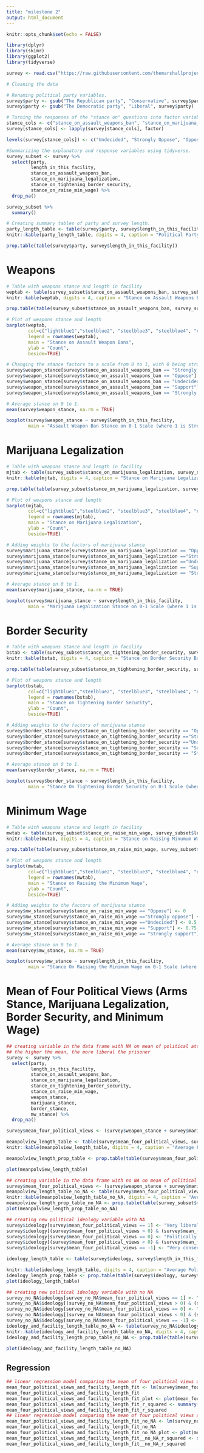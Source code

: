```yaml
---
title: "milestone 2"
output: html_document
---
```


```r
knitr::opts_chunk$set(echo = FALSE)

library(dplyr)
library(skimr)
library(ggplot2)
library(tidyverse)
```

```r
survey <- read.csv("https://raw.githubusercontent.com/themarshallproject/incarcerated_survey/master/data/incarcerated_survey_responses-marshallproject_slate-march_2019.csv")
```

```r
# Cleaning the data

# Renaming political party variables.
survey$party <- gsub("The Republican party", "Conservative", survey$party)
survey$party <- gsub("The Democratic party", "Liberal", survey$party)

# Turning the responses of the "stance on" questions into factor variables
stance_cols <- c("stance_on_assault_weapons_ban", "stance_on_marijuana_legalization", "stance_on_raise_min_wage", "stance_on_tightening_border_security")
survey[stance_cols] <- lapply(survey[stance_cols], factor)

levels(survey[stance_cols]) <- c("Undecided", "Strongly Oppose", "Oppose", "Support", "Strongly Support")
```

```r
#Summarizing the explanatory and response variables using tidyverse.
survey_subset <- survey %>%
  select(party, 
         length_in_this_facility,
         stance_on_assault_weapons_ban, 
         stance_on_marijuana_legalization, 
         stance_on_tightening_border_security, 
         stance_on_raise_min_wage) %>%
  drop_na()

survey_subset %>%
  summary()
```

```r
# Creating summary tables of party and survey length.
party_length_table <- table(survey$party, survey$length_in_this_facility)
knitr::kable(party_length_table, digits = 4, caption = "Political Party of Prisoners Based on Jail Time")

prop.table(table(survey$party, survey$length_in_this_facility))
```


# Weapons

```r
# Table with weapons stance and length in facility
weptab <- table(survey_subset$stance_on_assault_weapons_ban, survey_subset$length_in_this_facility)
knitr::kable(weptab, digits = 4, caption = "Stance on Assault Weapons Ban Based on Jail Time")

prop.table(table(survey_subset$stance_on_assault_weapons_ban, survey_subset$length_in_this_facility))

# Plot of weapons stance and length
barplot(weptab, 
        col=c("lightblue1","steelblue2", "steelblue3", "steelblue4", "navy"), 
        legend = rownames(weptab),
        main = "Stance on Assault Weapon Bans",
        ylab = "Count",
        beside=TRUE)
```

```r
# Changing the stance factors to a scale from 0 to 1, with 0 being stronly oppose and 1 being strongly support.
survey$weapon_stance[survey$stance_on_assault_weapons_ban == "Strongly Oppose"] <- 0
survey$weapon_stance[survey$stance_on_assault_weapons_ban == "Oppose"] <- 0.25
survey$weapon_stance[survey$stance_on_assault_weapons_ban == "Undecided"] <- 0.5
survey$weapon_stance[survey$stance_on_assault_weapons_ban == "Support"] <- 0.75
survey$weapon_stance[survey$stance_on_assault_weapons_ban == "Strongly support"] <- 1

# Average stance on 0 to 1.
mean(survey$weapon_stance, na.rm = TRUE)
```

```r
boxplot(survey$weapon_stance ~ survey$length_in_this_facility,
        main = "Assault Weapon Ban Stance on 0-1 Scale (where 1 is Strongly Support)")
```


# Marijuana Legalization

```r
# Table with weapons stance and length in facility
mjtab <- table(survey_subset$stance_on_marijuana_legalization, survey_subset$length_in_this_facility)
knitr::kable(mjtab, digits = 4, caption = "Stance on Marijuana Legalization Based on Jail Time")

prop.table(table(survey_subset$stance_on_marijuana_legalization, survey_subset$length_in_this_facility))

# Plot of weapons stance and length
barplot(mjtab, 
        col=c("lightblue1","steelblue2", "steelblue3", "steelblue4", "navy"), 
        legend = rownames(mjtab),
        main = "Stance on Marijuana Legalization",
        ylab = "Count",
        beside=TRUE)
```

```r
# Adding weights to the factors of marijuana stance
survey$marijuana_stance[survey$stance_on_marijuana_legalization == "Oppose"] <- 0
survey$marijuana_stance[survey$stance_on_marijuana_legalization =="Strongly oppose"] <- 0.25
survey$marijuana_stance[survey$stance_on_marijuana_legalization =="Undecided"] <- 0.5
survey$marijuana_stance[survey$stance_on_marijuana_legalization == "Support"] <- 0.75
survey$marijuana_stance[survey$stance_on_marijuana_legalization == "Strongly support"] <- 1

# Average stance on 0 to 1.
mean(survey$marijuana_stance, na.rm = TRUE)
```

```r
boxplot(survey$marijuana_stance ~ survey$length_in_this_facility,
        main = "Marijuana Legalization Stance on 0-1 Scale (where 1 is Strongly Support)")
```


# Border Security

```r
# Table with weapons stance and length in facility
bstab <- table(survey_subset$stance_on_tightening_border_security, survey_subset$length_in_this_facility)
knitr::kable(bstab, digits = 4, caption = "Stance on Border Security Based on Jail Time")

prop.table(table(survey_subset$stance_on_tightening_border_security, survey_subset$length_in_this_facility))

# Plot of weapons stance and length
barplot(bstab, 
        col=c("lightblue1","steelblue2", "steelblue3", "steelblue4", "navy"), 
        legend = rownames(bstab),
        main = "Stance on Tightening Border Security",
        ylab = "Count",
        beside=TRUE)
```

```r
# Adding weights to the factors of marijuana stance
survey$border_stance[survey$stance_on_tightening_border_security == "Oppose"] <- 0
survey$border_stance[survey$stance_on_tightening_border_security =="Strongly oppose"] <- 0.25
survey$border_stance[survey$stance_on_tightening_border_security =="Undecided"] <- 0.5
survey$border_stance[survey$stance_on_tightening_border_security == "Support"] <- 0.75
survey$border_stance[survey$stance_on_tightening_border_security == "Strongly support"] <- 1

# Average stance on 0 to 1.
mean(survey$border_stance, na.rm = TRUE)
```

```r
boxplot(survey$border_stance ~ survey$length_in_this_facility,
        main = "Stance On Tightening Border Security on 0-1 Scale (where 1 is Strongly Support)")
```


# Minimum Wage

```r
# Table with weapons stance and length in facility
mwtab <- table(survey_subset$stance_on_raise_min_wage, survey_subset$length_in_this_facility)
knitr::kable(mwtab, digits = 4, caption = "Stance on Raising Minumum Wage Based on Jail Time")

prop.table(table(survey_subset$stance_on_raise_min_wage, survey_subset$length_in_this_facility))

# Plot of weapons stance and length
barplot(mwtab, 
        col=c("lightblue1","steelblue2", "steelblue3", "steelblue4", "navy"), 
        legend = rownames(mwtab),
        main = "Stance on Raising the Minimum Wage",
        ylab = "Count",
        beside=TRUE)
```

```r
# Adding weights to the factors of marijuana stance
survey$mw_stance[survey$stance_on_raise_min_wage == "Oppose"] <- 0
survey$mw_stance[survey$stance_on_raise_min_wage =="Strongly oppose"] <- 0.25
survey$mw_stance[survey$stance_on_raise_min_wage =="Undecided"] <- 0.5
survey$mw_stance[survey$stance_on_raise_min_wage == "Support"] <- 0.75
survey$mw_stance[survey$stance_on_raise_min_wage == "Strongly support"] <- 1

# Average stance on 0 to 1.
mean(survey$mw_stance, na.rm = TRUE)
```

```r
boxplot(survey$mw_stance ~ survey$length_in_this_facility,
        main = "Stance On Raising the Minimum Wage on 0-1 Scale (where 1 is Strongly Support)")
```


# Mean of Four Political Views (Arms Stance, Marijuana Legalization, Border Security, and Minimum Wage)

```r
## creating variable in the data frame with NA on mean of political attitudes
## the higher the mean, the more liberal the prisoner
survey <- survey %>%
  select(party, 
         length_in_this_facility,
         stance_on_assault_weapons_ban, 
         stance_on_marijuana_legalization, 
         stance_on_tightening_border_security, 
         stance_on_raise_min_wage,
         weapon_stance,
         marijuana_stance,
         border_stance,
         mw_stance) %>%
  drop_na()

survey$mean_four_political_views <- (survey$weapon_stance + survey$marijuana_stance + survey$border_stance + survey$mw_stance) / 4

meanpolview_length_table <- table(survey$mean_four_political_views, survey$length_in_this_facility)
knitr::kable(meanpolview_length_table, digits = 4, caption = "Average Political Stance Based on Jail Time")

meanpolview_length_prop_table <- prop.table(table(survey$mean_four_political_views, survey$length_in_this_facility))

plot(meanpolview_length_table)

## creating variable in the data frame with no NA on mean of political attitudes
survey$mean_four_political_views <- (survey$weapon_stance + survey$marijuana_stance + survey$border_stance + survey$mw_stance) / 4
meanpolview_length_table_no_NA <- table(survey$mean_four_political_views, survey$length_in_this_facility)
knitr::kable(meanpolview_length_table_no_NA, digits = 4, caption = "Average Political Stance Based on Jail Time (no NA)")
meanpolview_length_prop_table_no_NA <- prop.table(table(survey_subset$mean_four_political_views, survey_subset$length_in_this_facility))
plot(meanpolview_length_prop_table_no_NA)

## creating new political ideology variable with NA
survey$ideology[survey$mean_four_political_views == 1] <- "Very liberal"
survey$ideology[(survey$mean_four_political_views > 0) & (survey$mean_four_political_views < 1)] <- "Liberal"
survey$ideology[survey$mean_four_political_views == 0] <- "Politically neutral"
survey$ideology[(survey$mean_four_political_views < 0) & (survey$mean_four_political_views > -1)] <- "Conservative"
survey$ideology[survey$mean_four_political_views == -1] <- "Very conservative"

ideology_length_table <- table(survey$ideology, survey$length_in_this_facility)

knitr::kable(ideology_length_table, digits = 4, caption = "Average Political Ideology Based on Jail Time")
ideology_length_prop_table <- prop.table(table(survey$ideology, survey$length_in_this_facility))
plot(ideology_length_table)

## creating new political ideology variable with no NA
survey_no_NA$ideology[survey_no_NA$mean_four_political_views == 1] <- "Very liberal"
survey_no_NA$ideology[(survey_no_NA$mean_four_political_views > 0) & (survey_no_NA$mean_four_political_views < 1)] <- "Liberal"
survey_no_NA$ideology[survey_no_NA$mean_four_political_views == 0] <- "Politically neutral"
survey_no_NA$ideology[(survey_no_NA$mean_four_political_views < 0) & (survey_no_NA$mean_four_political_views > -1)] <- "Conservative"
survey_no_NA$ideology[survey_no_NA$mean_four_political_views == -1] <- "Very conservative"
ideology_and_facility_length_table_no_NA <- table(survey_no_NA$ideology, survey_no_NA$length_in_this_facility)
knitr::kable(ideology_and_facility_length_table_no_NA, digits = 4, caption = "Average Political Ideology Based on Jail Time (no NA)")
ideology_and_facility_length_prop_table_no_NA <- prop.table(table(survey_no_NA$ideology, survey_no_NA$length_in_this_facility))
 
plot(ideology_and_facility_length_table_no_NA)
```

## Regression

```r
## linear regression model comparing the mean of four political views and the length of time spent in prison with NA
mean_four_political_views_and_facility_length_fit <- lm(survey$mean_four_political_views ~ survey$length_in_this_facility)
mean_four_political_views_and_facility_length_fit
mean_four_political_views_and_facility_length_fit_plot <- plot(mean_four_political_views_and_facility_length_fit) 
mean_four_political_views_and_facility_length_fit_r_squared <- summary(mean_four_political_views_and_facility_length_fit)$r.squared
mean_four_political_views_and_facility_length_fit_r_squared
## linear regression model comparing the mean of four political views and the length of time spent in prison with no NA
mean_four_political_views_and_facility_length_fit_no_NA <- lm(survey_no_NA$mean_four_political_views ~ survey_no_NA$length_in_this_facility)
mean_four_political_views_and_facility_length_fit_no_NA
mean_four_political_views_and_facility_length_fit_no_NA_plot <- plot(mean_four_political_views_and_facility_length_fit_no_NA) 
mean_four_political_views_and_facility_length_fit__no_NA_r_squared <- summary(mean_four_political_views_and_facility_length_fit_no_NA)$r.squared
mean_four_political_views_and_facility_length_fit__no_NA_r_squared
```







